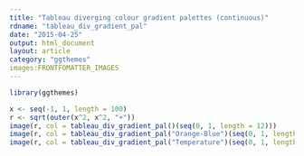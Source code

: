 ```yaml
---
title: "Tableau diverging colour gradient palettes (continuous)"
rdname: "tableau_div_gradient_pal"
date: "2015-04-25"
output: html_document
layout: article
category: "ggthemes"
images:FRONTFOMATTER_IMAGES
---
```


```r
library(ggthemes)
```

```r
x <- seq(-1, 1, length = 100)
r <- sqrt(outer(x^2, x^2, "+"))
image(r, col = tableau_div_gradient_pal()(seq(0, 1, length = 12)))
image(r, col = tableau_div_gradient_pal("Orange-Blue")(seq(0, 1, length = 12)))
image(r, col = tableau_div_gradient_pal("Temperature")(seq(0, 1, length = 12)))



```